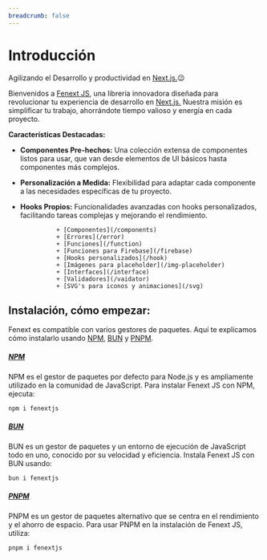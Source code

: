 ```yaml
---
breadcrumb: false
---
```


<Logo className="strong" />

# Introducción

Agilizando el Desarrollo y productividad en [Next.js.](https://nextjs.org/)😉

Bienvenidos a [Fenext JS](https://www.npmjs.com/package/fenextjs), una librería innovadora diseñada para revolucionar tu experiencia de desarrollo en [Next.js.](https://nextjs.org/) Nuestra misión es simplificar tu trabajo, ahorrándote tiempo valioso y energía en cada proyecto.

**Características Destacadas:**

- **Componentes Pre-hechos:** Una colección extensa de componentes listos para usar, que van desde elementos de UI básicos hasta componentes más complejos.
- **Personalización a Medida:** Flexibilidad para adaptar cada componente a las necesidades específicas de tu proyecto.
- **Hooks Propios:** Funcionalidades avanzadas con hooks personalizados, facilitando tareas complejas y mejorando el rendimiento.

                + [Componentes](/components)
                + [Errores](/error)
                + [Funciones](/function)
                + [Funciones para Firebase](/firebase)
                + [Hooks personalizados](/hook)
                + [Imágenes para placeholder](/img-placeholder)
                + [Interfaces](/interface)
                + [Validadores](/vaidator)
                + [SVG's para iconos y animaciones](/svg)

## Instalación, cómo empezar:

Fenext es compatible con varios gestores de paquetes. Aquí te explicamos cómo instalarlo usando [NPM](https://www.npmjs.com/), [BUN](https://bun.sh/) y [PNPM](https://pnpm.io/).

##### [NPM](https://www.npmjs.com/)

NPM es el gestor de paquetes por defecto para Node.js y es ampliamente utilizado en la comunidad de JavaScript. Para instalar Fenext JS con NPM, ejecuta:

```code copy
npm i fenextjs
```

##### [BUN](https://bun.sh/)

BUN es un gestor de paquetes y un entorno de ejecución de JavaScript todo en uno, conocido por su velocidad y eficiencia. Instala Fenext JS con BUN usando:

```code copy
bun i fenextjs
```

##### **[PNPM](https://pnpm.io/)**

PNPM es un gestor de paquetes alternativo que se centra en el rendimiento y el ahorro de espacio. Para usar PNPM en la instalación de Fenext JS, utiliza:

```code copy
pnpm i fenextjs
```
